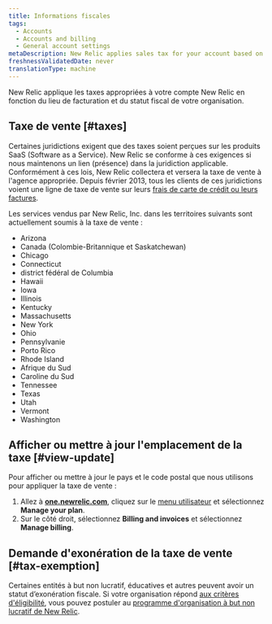 ```yaml
---
title: Informations fiscales
tags:
  - Accounts
  - Accounts and billing
  - General account settings
metaDescription: New Relic applies sales tax for your account based on your location.
freshnessValidatedDate: never
translationType: machine
---
```


New Relic applique les taxes appropriées à votre compte New Relic en fonction du lieu de facturation et du statut fiscal de votre organisation.

## Taxe de vente [#taxes]

Certaines juridictions exigent que des taxes soient perçues sur les produits SaaS (Software as a Service). New Relic se conforme à ces exigences si nous maintenons un lien (présence) dans la juridiction applicable. Conformément à ces lois, New Relic collectera et versera la taxe de vente à l&apos;agence appropriée. Depuis février 2013, tous les clients de ces juridictions voient une ligne de taxe de vente sur leurs [frais de carte de crédit ou leurs factures](/docs/accounts-partnerships/accounts/account-billing-usage/invoices-receipts).

Les services vendus par New Relic, Inc. dans les territoires suivants sont actuellement soumis à la taxe de vente :

* Arizona
* Canada (Colombie-Britannique et Saskatchewan)
* Chicago
* Connecticut
* district fédéral de Columbia
* Hawaii
* Iowa
* Illinois
* Kentucky
* Massachusetts
* New York
* Ohio
* Pennsylvanie
* Porto Rico
* Rhode Island
* Afrique du Sud
* Caroline du Sud
* Tennessee
* Texas
* Utah
* Vermont
* Washington

## Afficher ou mettre à jour l&apos;emplacement de la taxe [#view-update]

Pour afficher ou mettre à jour le pays et le code postal que nous utilisons pour appliquer la taxe de vente :

1. Allez à <DNT>**[one.newrelic.com](https://one.newrelic.com)**</DNT>, cliquez sur le [menu utilisateur](/docs/accounts/accounts-billing/general-account-settings/intro-account-settings) et sélectionnez <DNT>**Manage your plan**</DNT>.
2. Sur le côté droit, sélectionnez <DNT>**Billing and invoices**</DNT> et sélectionnez <DNT>**Manage billing**</DNT>.

## Demande d&apos;exonération de la taxe de vente [#tax-exemption]

Certaines entités à but non lucratif, éducatives et autres peuvent avoir un statut d’exonération fiscale. Si votre organisation répond [aux critères d&apos;éligibilité](/docs/accounts-partnerships/accounts/account-billing-usage/eligibility-guidelines-new-relic-nonprofit-program), vous pouvez postuler au [programme d&apos;organisation à but non lucratif de New Relic](https://newrelic.com/social-impact/signup).